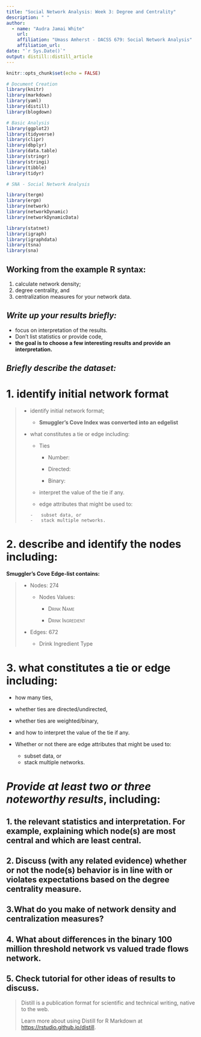 ```yaml
---
title: "Social Network Analysis: Week 3: Degree and Centrality"
description: " "
author:
  - name: "Audra Jamai White" 
    url: 
    affiliation: "Umass Amherst - DACSS 679: Social Network Analysis"
    affiliation_url: 
date: "`r Sys.Date()`"
output: distill::distill_article
---
```


```r
knitr::opts_chunk$set(echo = FALSE)

# Document Creation
library(knitr)
library(markdown)
library(yaml)
library(distill)
library(blogdown)

# Basic Analysis
library(ggplot2)
library(tidyverse)
library(clipr)
library(dbplyr)
library(data.table)
library(stringr)
library(stringi)
library(tibble)
library(tidyr)

# SNA - Social Network Analysis

library(tergm)
library(ergm)
library(network)
library(networkDynamic)
library(networkDynamicData)

library(statnet)
library(igraph)
library(igraphdata)
library(tsna)
library(sna)

```

## Working from the example R syntax:

1.  calculate network density;
2.  degree centrality, and
3.  centralization measures for your network data.

## *Write up your results briefly:*

-   focus on interpretation of the results.
-   Don't list statistics or provide code,
-   **the goal is to choose a few interesting
    results and provide an interpretation.**

## *Briefly describe the dataset:*

# 1. identify initial network format

<div>

> -   identify initial network format;
>
>     -   **Smuggler's Cove Index was converted
>         into an edgelist**
>
> -   what constitutes a tie or edge including:
>
>     -   Ties
>
>         -   Number:
>
>         -   Directed:
>
>         -   Binary:
>
>     -   interpret the value of the tie if any.
>
>     -   edge attributes that might be used to:
>
>     <!-- -->
>
>         -   subset data, or
>         -   stack multiple networks.

</div>

# 2. describe and identify the nodes including:

<div>

**Smuggler's Cove Edge-list contains:**

> -   Nodes: 274
>
>     -   Nodes Values:
>
>         -   [Drink Name]{.smallcaps}
>
>         -   [Drink Ingredient]{.smallcaps}
>
> -   Edges: 672
>
>     -   Drink Ingredient Type

</div>

# 3. what constitutes a tie or edge including:

-   how many ties,

-   whether ties are directed/undirected,

-   whether ties are weighted/binary,

-   and how to interpret the value of the tie if
    any.

-   Whether or not there are edge attributes that
    might be used to:

    -   subset data, or
    -   stack multiple networks.

# *Provide at least two or three noteworthy results*, including:

## 1. the relevant statistics and interpretation. For example, explaining which node(s) are most central and which are least central.

## 2. Discuss (with any related evidence) whether or not the node(s) behavior is in line with or violates expectations based on the degree centrality measure.

## 3.What do you make of network density and centralization measures?

## 4. What about differences in the binary 100 million threshold network vs valued trade flows network.

## 5. Check tutorial for other ideas of results to discuss.

> Distill is a publication format for scientific
> and technical writing, native to the web.
>
> Learn more about using Distill for R Markdown at
> <https://rstudio.github.io/distill>.
